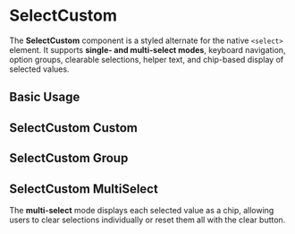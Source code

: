 
<Meta of={SelectCustom} />

# SelectCustom

The **SelectCustom** component is a styled alternate for the native `<select>` element. It supports **single- and multi-select modes**, keyboard navigation, option groups, clearable selections, helper text, and chip-based display of selected values.

<Controls />

## Basic Usage

<Canvas of={SelectCustom.BasicUsage} />

## SelectCustom Custom

<Canvas of={SelectCustom.CustomUsage} />

## SelectCustom Group

<Canvas of={SelectCustom.SelectGroup} />

## SelectCustom MultiSelect

The **multi-select** mode displays each selected value as a chip, allowing users to clear selections individually or reset them all with the clear button.

<Canvas of={SelectCustom.MultiSelect} />

